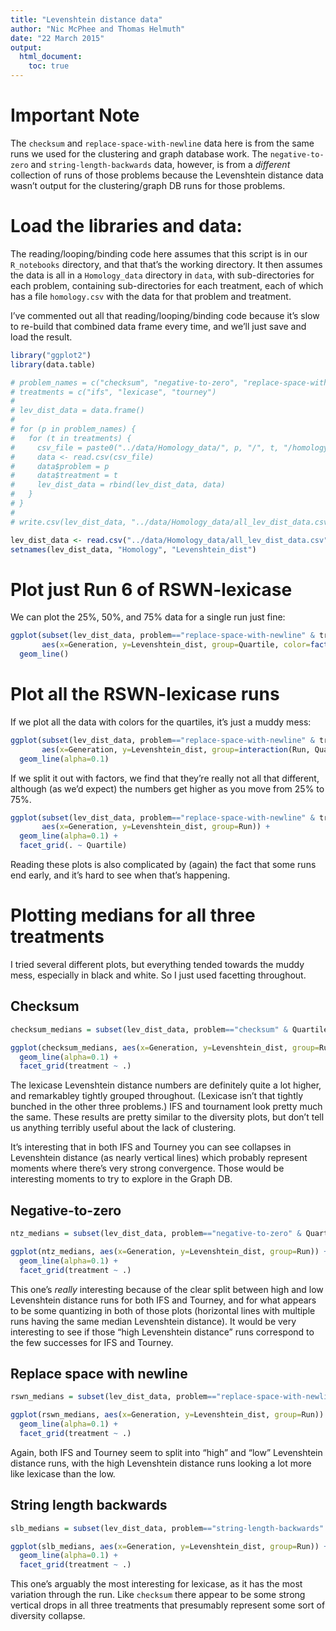 ```yaml
---
title: "Levenshtein distance data"
author: "Nic McPhee and Thomas Helmuth"
date: "22 March 2015"
output: 
  html_document:
    toc: true
---
```


# **Important Note**

The `checksum` and `replace-space-with-newline` data here is from the same runs we used for the 
clustering and graph database work. The `negative-to-zero` and `string-length-backwards` data, however,
is from a _different_ collection of runs of those problems because the Levenshtein distance data wasn't output
for the clustering/graph DB runs for those problems.

# Load the libraries and data:

The reading/looping/binding code here assumes that this script is in our `R_notebooks` directory, and that that's the working directory. It then assumes the data is all in a `Homology_data` directory in `data`, with sub-directories for each problem, containing sub-directories for each treatment, each of which has a file `homology.csv` with the data for that problem and treatment.

I've commented out all that reading/looping/binding code because it's slow to re-build that combined data frame every time, and we'll just save and load the result.

```r
library("ggplot2")
library(data.table)

# problem_names = c("checksum", "negative-to-zero", "replace-space-with-newline", "string-length-backwards")
# treatments = c("ifs", "lexicase", "tourney")
# 
# lev_dist_data = data.frame()
# 
# for (p in problem_names) {
#   for (t in treatments) {
#     csv_file = paste0("../data/Homology_data/", p, "/", t, "/homology.csv")
#     data <- read.csv(csv_file)
#     data$problem = p
#     data$treatment = t
#     lev_dist_data = rbind(lev_dist_data, data)
#   }
# }
# 
# write.csv(lev_dist_data, "../data/Homology_data/all_lev_dist_data.csv", row.names=FALSE)

lev_dist_data <- read.csv("../data/Homology_data/all_lev_dist_data.csv")
setnames(lev_dist_data, "Homology", "Levenshtein_dist")
```

# Plot just Run 6 of RSWN-lexicase

We can plot the 25%, 50%, and 75% data for a single run just fine:

```r
ggplot(subset(lev_dist_data, problem=="replace-space-with-newline" & treatment=="lexicase" & Run==6), 
       aes(x=Generation, y=Levenshtein_dist, group=Quartile, color=factor(Quartile))) + 
  geom_line()
```

# Plot all the RSWN-lexicase runs

If we plot all the data with colors for the quartiles, it's just a muddy mess:

```r
ggplot(subset(lev_dist_data, problem=="replace-space-with-newline" & treatment=="lexicase"), 
       aes(x=Generation, y=Levenshtein_dist, group=interaction(Run, Quartile), color=factor(Quartile))) + 
  geom_line(alpha=0.1)
```

If we split it out with factors, we find that they're really not all that different, although 
(as we'd expect) the numbers get higher as you move from 25% to 75%.

```r
ggplot(subset(lev_dist_data, problem=="replace-space-with-newline" & treatment=="lexicase"), 
       aes(x=Generation, y=Levenshtein_dist, group=Run)) + 
  geom_line(alpha=0.1) + 
  facet_grid(. ~ Quartile)
```

Reading these plots is also complicated by (again) the fact that some runs end early, and it's hard to see when that's happening.

# Plotting medians for all three treatments

I tried several different plots, but everything tended towards the muddy mess, especially in black and 
white. So I just used facetting throughout.

## Checksum

```r
checksum_medians = subset(lev_dist_data, problem=="checksum" & Quartile==0.5)

ggplot(checksum_medians, aes(x=Generation, y=Levenshtein_dist, group=Run)) +
  geom_line(alpha=0.1) +
  facet_grid(treatment ~ .)
```

The lexicase Levenshtein distance numbers are definitely quite a lot higher, and remarkabley tightly grouped 
throughout. (Lexicase isn't that tightly bunched in the other three problems.)
IFS and tournament look pretty much the same. These results are pretty similar to the diversity
plots, but don't tell us anything terribly useful about the lack of clustering.

It's interesting that in both IFS and Tourney you can see collapses in Levenshtein distance
(as nearly vertical lines) which probably represent moments where there's very strong convergence.
Those would be interesting moments to try to explore in the Graph DB.

## Negative-to-zero

```r
ntz_medians = subset(lev_dist_data, problem=="negative-to-zero" & Quartile==0.5)

ggplot(ntz_medians, aes(x=Generation, y=Levenshtein_dist, group=Run)) +
  geom_line(alpha=0.1) +
  facet_grid(treatment ~ .)
```

This one's _really_ interesting because of the clear split between high and low Levenshtein distance
runs for both 
IFS and Tourney, and for what appears to be some quantizing in both of those plots (horizontal lines with
multiple runs having the same median Levenshtein distance). It would be very interesting to see if 
those "high Levenshtein distance" runs correspond to the few successes for IFS and Tourney.

## Replace space with newline

```r
rswn_medians = subset(lev_dist_data, problem=="replace-space-with-newline" & Quartile==0.5)

ggplot(rswn_medians, aes(x=Generation, y=Levenshtein_dist, group=Run)) +
  geom_line(alpha=0.1) +
  facet_grid(treatment ~ .)
```

Again, both IFS and Tourney seem to split into "high" and "low" Levenshtein distance runs, with the high Levenshtein distance 
runs looking a lot more like lexicase than the low.

## String length backwards

```r
slb_medians = subset(lev_dist_data, problem=="string-length-backwards" & Quartile==0.5)

ggplot(slb_medians, aes(x=Generation, y=Levenshtein_dist, group=Run)) +
  geom_line(alpha=0.1) +
  facet_grid(treatment ~ .)
```

This one's arguably the most interesting for lexicase, as it has the most variation through the run. 
Like `checksum` there appear to be some strong vertical drops in all three treatments that presumably 
represent some sort of diversity collapse.
